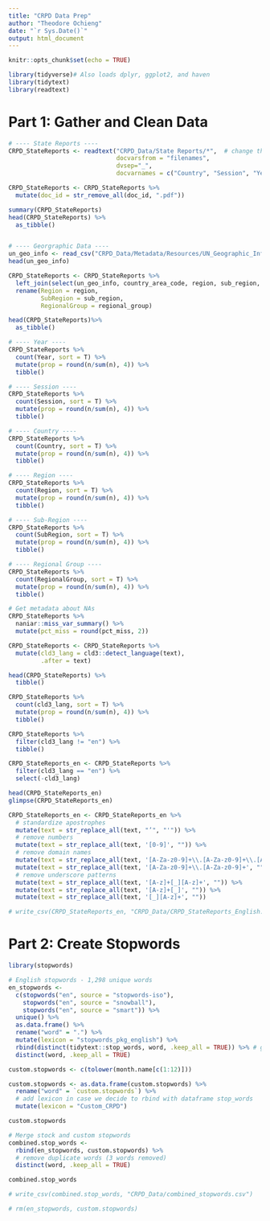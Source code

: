 ```yaml
---
title: "CRPD Data Prep"
author: "Theodore Ochieng"
date: "`r Sys.Date()`"
output: html_document
---
```


```r
knitr::opts_chunk$set(echo = TRUE)
```


```r
library(tidyverse)# Also loads dplyr, ggplot2, and haven
library(tidytext)
library(readtext)
```


# Part 1: Gather and Clean Data
```r
# ---- State Reports ----
CRPD_StateReports <- readtext("CRPD_Data/State Reports/*",  # change this to point to CRPD State Reports directory
                              docvarsfrom = "filenames", 
                              dvsep="_", 
                              docvarnames = c("Country", "Session", "Year"))

CRPD_StateReports <- CRPD_StateReports %>% 
  mutate(doc_id = str_remove_all(doc_id, ".pdf"))

summary(CRPD_StateReports)
head(CRPD_StateReports) %>% 
  as_tibble()


# ---- Georgraphic Data ----
un_geo_info <- read_csv("CRPD_Data/Metadata/Resources/UN_Geographic_Info.csv")
head(un_geo_info)
```

```r
CRPD_StateReports <- CRPD_StateReports %>% 
  left_join(select(un_geo_info, country_area_code, region, sub_region, regional_group), by = c("Country" = "country_area_code")) %>% 
  rename(Region = region,
         SubRegion = sub_region,
         RegionalGroup = regional_group)

head(CRPD_StateReports)%>% 
  as_tibble()
```


```r
# ---- Year ----
CRPD_StateReports %>% 
  count(Year, sort = T) %>% 
  mutate(prop = round(n/sum(n), 4)) %>% 
  tibble()

# ---- Session ----
CRPD_StateReports %>% 
  count(Session, sort = T) %>% 
  mutate(prop = round(n/sum(n), 4)) %>% 
  tibble()

# ---- Country ----
CRPD_StateReports %>% 
  count(Country, sort = T) %>% 
  mutate(prop = round(n/sum(n), 4)) %>% 
  tibble()

# ---- Region ----
CRPD_StateReports %>% 
  count(Region, sort = T) %>% 
  mutate(prop = round(n/sum(n), 4)) %>% 
  tibble()

# ---- Sub-Region ----
CRPD_StateReports %>% 
  count(SubRegion, sort = T) %>% 
  mutate(prop = round(n/sum(n), 4)) %>% 
  tibble()

# ---- Regional Group ----
CRPD_StateReports %>% 
  count(RegionalGroup, sort = T) %>% 
  mutate(prop = round(n/sum(n), 4)) %>% 
  tibble()
```


```r
# Get metadata about NAs 
CRPD_StateReports %>% 
  naniar::miss_var_summary() %>% 
  mutate(pct_miss = round(pct_miss, 2))
```


```r
CRPD_StateReports <- CRPD_StateReports %>% 
  mutate(cld3_lang = cld3::detect_language(text),
         .after = text)

head(CRPD_StateReports) %>% 
  tibble()

CRPD_StateReports %>% 
  count(cld3_lang, sort = T) %>% 
  mutate(prop = round(n/sum(n), 4)) %>% 
  tibble()
```


```r
CRPD_StateReports %>% 
  filter(cld3_lang != "en") %>% 
  tibble()
```


```r
CRPD_StateReports_en <- CRPD_StateReports %>% 
  filter(cld3_lang == "en") %>% 
  select(-cld3_lang)

head(CRPD_StateReports_en)
glimpse(CRPD_StateReports_en)
```


```r
CRPD_StateReports_en <- CRPD_StateReports_en %>%
  # standardize apostrophes
  mutate(text = str_replace_all(text, "’", "'")) %>% 
  # remove numbers
  mutate(text = str_replace_all(text, '[0-9]', "")) %>%
  # remove domain names
  mutate(text = str_replace_all(text, '[A-Za-z0-9]+\\.[A-Za-z0-9]+\\.[A-Za-z0-9]+', "")) %>%
  mutate(text = str_replace_all(text, '[A-Za-z0-9]+\\.[A-Za-z0-9]+', "")) %>%  # e.g. avian.com
  # remove underscore patterns
  mutate(text = str_replace_all(text, '[A-z]+[_][A-z]+', "")) %>%
  mutate(text = str_replace_all(text, '[A-z]+[_]', "")) %>%
  mutate(text = str_replace_all(text, '[_][A-z]+', ""))
```


```r
# write_csv(CRPD_StateReports_en, "CRPD_Data/CRPD_StateReports_English.csv")
```


# Part 2: Create Stopwords
```r
library(stopwords)

# English stopwords - 1,298 unique words
en_stopwords <-
  c(stopwords("en", source = "stopwords-iso"),
    stopwords("en", source = "snowball"),
    stopwords("en", source = "smart")) %>%
  unique() %>%
  as.data.frame() %>%
  rename("word" = ".") %>%
  mutate(lexicon = "stopwords_pkg_english") %>%
  rbind(distinct(tidytext::stop_words, word, .keep_all = TRUE)) %>% # get English stopwords from tidytext
  distinct(word, .keep_all = TRUE)
```


```r
custom.stopwords <- c(tolower(month.name[c(1:12)]))

custom.stopwords <- as.data.frame(custom.stopwords) %>% 
  rename("word" = `custom.stopwords`) %>%
  # add lexicon in case we decide to rbind with dataframe stop_words
  mutate(lexicon = "Custom_CRPD")

custom.stopwords
```


```r
# Merge stock and custom stopwords
combined.stop_words <- 
  rbind(en_stopwords, custom.stopwords) %>% 
  # remove duplicate words (3 words removed)
  distinct(word, .keep_all = TRUE)

combined.stop_words
```


```r
# write_csv(combined.stop_words, "CRPD_Data/combined_stopwords.csv")
```


```r
# rm(en_stopwords, custom.stopwords)
```
